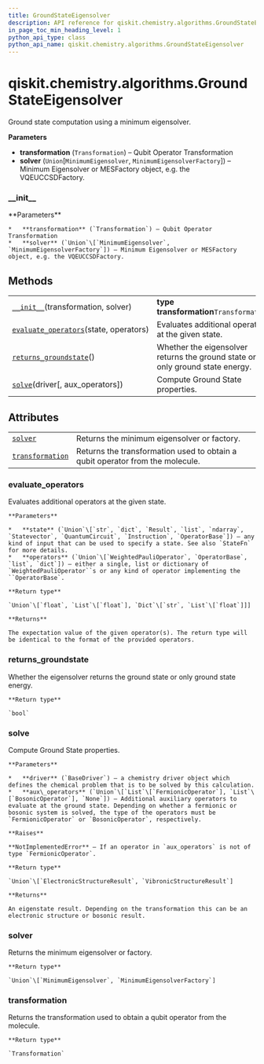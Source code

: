 ```yaml
---
title: GroundStateEigensolver
description: API reference for qiskit.chemistry.algorithms.GroundStateEigensolver
in_page_toc_min_heading_level: 1
python_api_type: class
python_api_name: qiskit.chemistry.algorithms.GroundStateEigensolver
---
```


<span id="qiskit-chemistry-algorithms-groundstateeigensolver" />

# qiskit.chemistry.algorithms.GroundStateEigensolver

<Class id="qiskit.chemistry.algorithms.GroundStateEigensolver" github="https://github.com/qiskit-community/qiskit-aqua/tree/stable/0.8/qiskit/chemistry/algorithms/ground_state_solvers/ground_state_eigensolver.py" signature="GroundStateEigensolver(transformation, solver)">
  Ground state computation using a minimum eigensolver.

  **Parameters**

  *   **transformation** (`Transformation`) – Qubit Operator Transformation
  *   **solver** (`Union`\[`MinimumEigensolver`, `MinimumEigensolverFactory`]) – Minimum Eigensolver or MESFactory object, e.g. the VQEUCCSDFactory.

  ### \_\_init\_\_

  <Function id="qiskit.chemistry.algorithms.GroundStateEigensolver.__init__" name="__init__" signature="__init__(transformation, solver)">
    **Parameters**

    *   **transformation** (`Transformation`) – Qubit Operator Transformation
    *   **solver** (`Union`\[`MinimumEigensolver`, `MinimumEigensolverFactory`]) – Minimum Eigensolver or MESFactory object, e.g. the VQEUCCSDFactory.
  </Function>

  ## Methods

  |                                                                                                                                                                                          |                                                                               |
  | ---------------------------------------------------------------------------------------------------------------------------------------------------------------------------------------- | ----------------------------------------------------------------------------- |
  | [`__init__`](#qiskit.chemistry.algorithms.GroundStateEigensolver.__init__ "qiskit.chemistry.algorithms.GroundStateEigensolver.__init__")(transformation, solver)                         | **type transformation**`Transformation`                                       |
  | [`evaluate_operators`](#qiskit.chemistry.algorithms.GroundStateEigensolver.evaluate_operators "qiskit.chemistry.algorithms.GroundStateEigensolver.evaluate_operators")(state, operators) | Evaluates additional operators at the given state.                            |
  | [`returns_groundstate`](#qiskit.chemistry.algorithms.GroundStateEigensolver.returns_groundstate "qiskit.chemistry.algorithms.GroundStateEigensolver.returns_groundstate")()              | Whether the eigensolver returns the ground state or only ground state energy. |
  | [`solve`](#qiskit.chemistry.algorithms.GroundStateEigensolver.solve "qiskit.chemistry.algorithms.GroundStateEigensolver.solve")(driver\[, aux\_operators])                               | Compute Ground State properties.                                              |

  ## Attributes

  |                                                                                                                                                            |                                                                               |
  | ---------------------------------------------------------------------------------------------------------------------------------------------------------- | ----------------------------------------------------------------------------- |
  | [`solver`](#qiskit.chemistry.algorithms.GroundStateEigensolver.solver "qiskit.chemistry.algorithms.GroundStateEigensolver.solver")                         | Returns the minimum eigensolver or factory.                                   |
  | [`transformation`](#qiskit.chemistry.algorithms.GroundStateEigensolver.transformation "qiskit.chemistry.algorithms.GroundStateEigensolver.transformation") | Returns the transformation used to obtain a qubit operator from the molecule. |

  ### evaluate\_operators

  <Function id="qiskit.chemistry.algorithms.GroundStateEigensolver.evaluate_operators" name="evaluate_operators" signature="evaluate_operators(state, operators)">
    Evaluates additional operators at the given state.

    **Parameters**

    *   **state** (`Union`\[`str`, `dict`, `Result`, `list`, `ndarray`, `Statevector`, `QuantumCircuit`, `Instruction`, `OperatorBase`]) – any kind of input that can be used to specify a state. See also `StateFn` for more details.
    *   **operators** (`Union`\[`WeightedPauliOperator`, `OperatorBase`, `list`, `dict`]) – either a single, list or dictionary of `WeightedPauliOperator``s or any kind of operator implementing the ``OperatorBase`.

    **Return type**

    `Union`\[`float`, `List`\[`float`], `Dict`\[`str`, `List`\[`float`]]]

    **Returns**

    The expectation value of the given operator(s). The return type will be identical to the format of the provided operators.
  </Function>

  ### returns\_groundstate

  <Function id="qiskit.chemistry.algorithms.GroundStateEigensolver.returns_groundstate" name="returns_groundstate" signature="returns_groundstate()">
    Whether the eigensolver returns the ground state or only ground state energy.

    **Return type**

    `bool`
  </Function>

  ### solve

  <Function id="qiskit.chemistry.algorithms.GroundStateEigensolver.solve" name="solve" signature="solve(driver, aux_operators=None)">
    Compute Ground State properties.

    **Parameters**

    *   **driver** (`BaseDriver`) – a chemistry driver object which defines the chemical problem that is to be solved by this calculation.
    *   **aux\_operators** (`Union`\[`List`\[`FermionicOperator`], `List`\[`BosonicOperator`], `None`]) – Additional auxiliary operators to evaluate at the ground state. Depending on whether a fermionic or bosonic system is solved, the type of the operators must be `FermionicOperator` or `BosonicOperator`, respectively.

    **Raises**

    **NotImplementedError** – If an operator in `aux_operators` is not of type `FermionicOperator`.

    **Return type**

    `Union`\[`ElectronicStructureResult`, `VibronicStructureResult`]

    **Returns**

    An eigenstate result. Depending on the transformation this can be an electronic structure or bosonic result.
  </Function>

  ### solver

  <Function id="qiskit.chemistry.algorithms.GroundStateEigensolver.solver" name="solver" signature="property solver">
    Returns the minimum eigensolver or factory.

    **Return type**

    `Union`\[`MinimumEigensolver`, `MinimumEigensolverFactory`]
  </Function>

  ### transformation

  <Function id="qiskit.chemistry.algorithms.GroundStateEigensolver.transformation" name="transformation" signature="property transformation">
    Returns the transformation used to obtain a qubit operator from the molecule.

    **Return type**

    `Transformation`
  </Function>
</Class>


